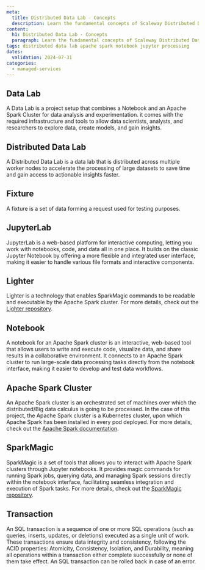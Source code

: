 ```yaml
---
meta:
  title: Distributed Data Lab - Concepts
  description: Learn the fundamental concepts of Scaleway Distributed Data Lab.
content:
  h1: Distributed Data Lab - Concepts
  paragraph: Learn the fundamental concepts of Scaleway Distributed Data Lab.
tags: distributed data lab apache spark notebook jupyter processing
dates:
  validation: 2024-07-31
categories:
  - managed-services
---
```


## Data Lab

A Data Lab is a project setup that combines a Notebook and an Apache Spark Cluster for data analysis and experimentation. it comes with the required infrastructure and tools to allow data scientists, analysts, and researchers to explore data, create models, and gain insights.

## Distributed Data Lab

A Distributed Data Lab is a data lab that is distributed across multiple worker nodes to accelerate the processing of large datasets to save time and gain access to actionable insights faster.

## Fixture

A fixture is a set of data forming a request used for testing purposes.

## JupyterLab 

JupyterLab is a web-based platform for interactive computing, letting you work with notebooks, code, and data all in one place. It builds on the classic Jupyter Notebook by offering a more flexible and integrated user interface, making it easier to handle various file formats and interactive components.

## Lighter

Lighter is a technology that enables SparkMagic commands to be readable and executable by the Apache Spark cluster. For more details, check out the [Lighter repository](https://github.com/exacaster/lighter).

## Notebook

A notebook for an Apache Spark cluster is an interactive, web-based tool that allows users to write and execute code, visualize data, and share results in a collaborative environment. It connects to an Apache Spark cluster to run large-scale data processing tasks directly from the notebook interface, making it easier to develop and test data workflows.

## Apache Spark Cluster 

An Apache Spark cluster is an orchestrated set of machines over which the distributed/Big data calculus is going to be processed. In the case of this project, the Apache Spark cluster is a Kubernetes cluster, upon which Apache Spark has been installed in every pod deployed. For more details, check out the [Apache Spark documentation](https://spark.apache.org/documentation.html).

## SparkMagic

SparkMagic is a set of tools that allows you to interact with Apache Spark clusters through Jupyter notebooks. It provides magic commands for running Spark jobs, querying data, and managing Spark sessions directly within the notebook interface, facilitating seamless integration and execution of Spark tasks. For more details, check out the [SparkMagic repository](https://github.com/jupyter-incubator/sparkmagic).


## Transaction
An SQL transaction is a sequence of one or more SQL operations (such as queries, inserts, updates, or deletions) executed as a single unit of work. These transactions ensure data integrity and consistency, following the ACID properties: Atomicity, Consistency, Isolation, and Durability, meaning all operations within a transaction either complete successfully or none of them take effect. An SQL transaction can be rolled back in case of an error.